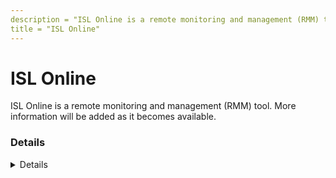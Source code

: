 ```yaml
---
description = "ISL Online is a remote monitoring and management (RMM) tool. More information will be added as it becomes available."
title = "ISL Online"
---
```




# ISL Online

ISL Online is a remote monitoring and management (RMM) tool. More information will be added as it becomes available.

### Details
<Details author={""}
         category={""}
         created={""}
         website={""}
         lastModified={"2/8/2024"}
         privileges={""}
         free={ false }
         verification={ false }
/>

#### Installation Paths
<Card code={ ["islalwaysonmonitor.exe", "isllight.exe", "isllightservice.exe", "ISLLightClient.exe", "C:\\Program Files (x86)\\ISL Online\\ISL Light*", "*\\ISL Online\\ISL Light*", "*\\ISLLight.exe"] }/>

#### Supported OS
<Badges color="warning" badges={ ["Windows"] }/>




### Forensic Artifacts




#### Network Artifacts
<EuiSpacer size="xl"/>
<NetworkArtifactsTable data={ [{"Description": "Known remote domains", "Domains": ["*.islonline.com", "*.islonline.net"], "Ports": []}] }/>




### Detections
- Detects potential network activity of ISL Online RMM tool
  - [Sigma Rule](https://github.com/magicsword-io/LOLRMM/blob/main/detections/sigma/isl_online_network_sigma.yml)
- Detects potential processes activity of ISL Online RMM tool
  - [Sigma Rule](https://github.com/magicsword-io/LOLRMM/blob/main/detections/sigma/isl_online_processes_sigma.yml)

### References
- [https://help.islonline.com/19818/165940](https://help.islonline.com/19818/165940)

